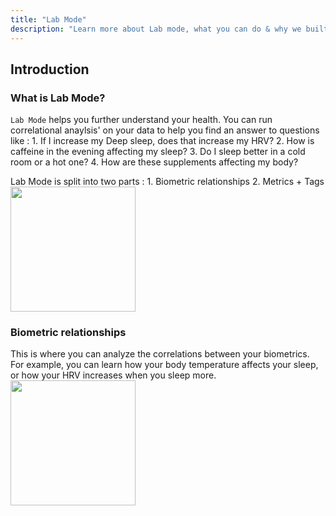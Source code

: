 ```yaml
---
title: "Lab Mode"
description: "Learn more about Lab mode, what you can do & why we built it"
---
```

## Introduction
### What is Lab Mode? 
`Lab Mode` helps you further understand your health. You can run correlational anaylsis' on your data to help you find an answer to questions like : 
    1. If I increase my Deep sleep, does that increase my HRV?
    2. How is caffeine in the evening affecting my sleep?
    3. Do I sleep better in a cold room or a hot one? 
    4. How are these supplements affecting my body? 

Lab Mode is split into two parts : 
    1. Biometric relationships 
    2. Metrics + Tags 
<img height="200" src="/images/Slide 16_9 - 4.png" />

### Biometric relationships 
This is where you can analyze the correlations between your biometrics. For example, you can learn how your body temperature affects your sleep, or how your HRV increases when you sleep more. 
<img height="200" src="/images/Slide 16_9 - 5.png" />